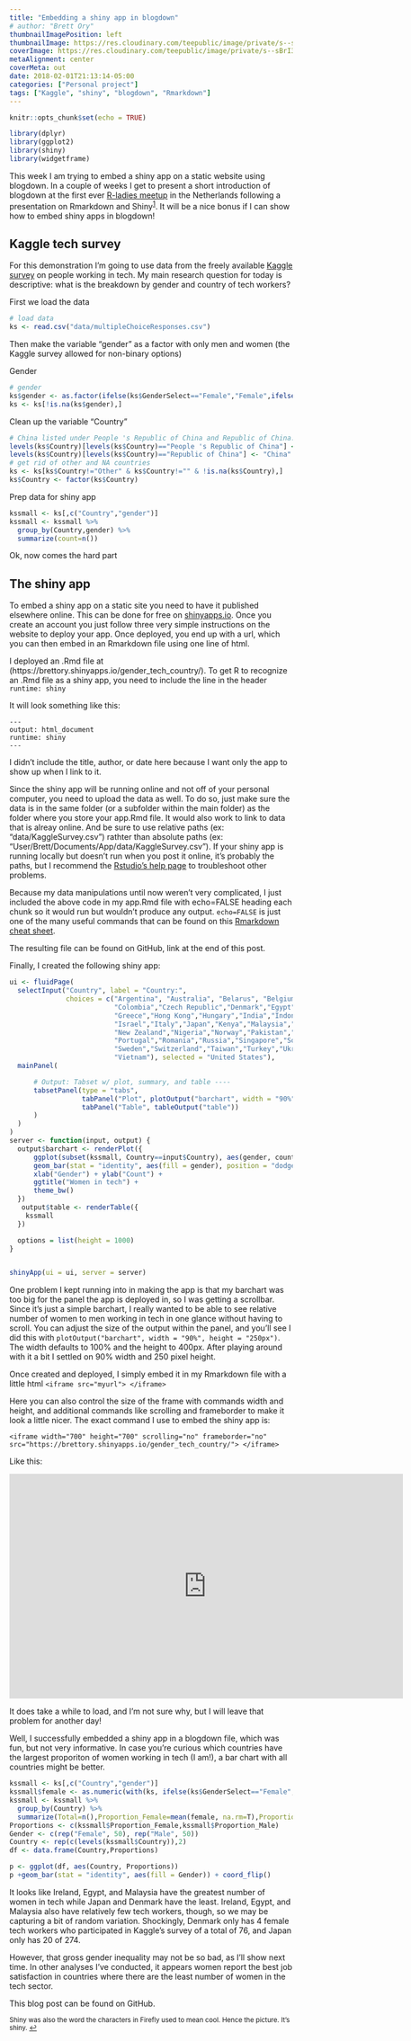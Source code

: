 ```yaml
---
title: "Embedding a shiny app in blogdown"
# author: "Brett Ory"
thumbnailImagePosition: left
thumbnailImage: https://res.cloudinary.com/teepublic/image/private/s--sBrI3e_I--/t_Preview/b_rgb:42332c,c_limit,f_jpg,h_630,q_90,w_630/v1497999616/production/designs/1682044_1.jpg
coverImage: https://res.cloudinary.com/teepublic/image/private/s--sBrI3e_I--/t_Preview/b_rgb:42332c,c_limit,f_jpg,h_630,q_90,w_630/v1497999616/production/designs/1682044_1.jpg
metaAlignment: center
coverMeta: out
date: 2018-02-01T21:13:14-05:00
categories: ["Personal project"]
tags: ["Kaggle", "shiny", "blogdown", "Rmarkdown"]
---
```


```r
knitr::opts_chunk$set(echo = TRUE)

library(dplyr)
library(ggplot2)
library(shiny)
library(widgetframe)
```

This week I am trying to embed a shiny app on a static website using blogdown. In a couple of weeks I get to present a short introduction of blogdown at the first ever [R-ladies meetup](https://www.meetup.com/rladies-rotterdam/events/246776180/) in the Netherlands following a presentation on Rmarkdown and Shiny<sup><a href="#fn1" id="ref1">1</a></sup>. It will be a nice bonus if I can show how to embed shiny apps in blogdown! 

## Kaggle tech survey

For this demonstration I'm going to use data from the freely available [Kaggle survey](https://www.kaggle.com/kaggle/kaggle-survey-2017) on people working in tech. My main research question for today is descriptive: what is the breakdown by gender and country of tech workers?

First we load the data
```r
# load data
ks <- read.csv("data/multipleChoiceResponses.csv")
```


Then make the variable "gender" as a factor with only men and women (the Kaggle survey allowed for non-binary options)

Gender
```r
# gender
ks$gender <- as.factor(ifelse(ks$GenderSelect=="Female","Female",ifelse(ks$GenderSelect=="Male","Male",NA)))
ks <- ks[!is.na(ks$gender),]
```

Clean up the variable "Country"
```r
# China listed under People 's Republic of China and Republic of China. 
levels(ks$Country)[levels(ks$Country)=="People 's Republic of China"] <- "China"
levels(ks$Country)[levels(ks$Country)=="Republic of China"] <- "China"
# get rid of other and NA countries
ks <- ks[ks$Country!="Other" & ks$Country!="" & !is.na(ks$Country),]
ks$Country <- factor(ks$Country)


```

Prep data for shiny app
```r
kssmall <- ks[,c("Country","gender")]
kssmall <- kssmall %>%
  group_by(Country,gender) %>%
  summarize(count=n())

```


Ok, now comes the hard part

## The shiny app

To embed a shiny app on a static site you need to have it published elsewhere online. This can be done for free on [shinyapps.io](https://www.shinyapps.io/). Once you create an account you just follow three very simple instructions on the website to deploy your app. Once deployed, you end up with a url, which you can then embed in an Rmarkdown file using one line of html.  



I deployed an .Rmd file at (https://brettory.shinyapps.io/gender_tech_country/). To get R to recognize an .Rmd file as a shiny app, you need to include the line in the header `runtime: shiny`

It will look something like this: 

```
---
output: html_document
runtime: shiny
---
```

I didn't include the title, author, or date here because I want only the app to show up when I link to it. 

Since the shiny app will be running online and not off of your personal computer, you need to upload the data as well. To do so, just make sure the data is in the same folder (or a subfolder within the main folder) as the folder where you store your app.Rmd file. It would also work to link to data that is alreay online. And be sure to use relative paths (ex: "data/KaggleSurvey.csv") rathter than absolute paths (ex: "User/Brett/Documents/App/data/KaggleSurvey.csv"). If your shiny app is running locally but doesn't run when you post it online, it's probably the paths, but I recommend the [Rstudio's help page](https://support.rstudio.com/hc/en-us/articles/231249288-Why-does-my-app-work-locally-but-not-on-my-Shiny-Server-) to troubleshoot other problems. 

Because my data manipulations until now weren't very complicated, I just included the above code in my app.Rmd file with echo=FALSE heading each chunk so it would run but wouldn't produce any output. `echo=FALSE` is just one of the many useful commands that can be found on this [Rmarkdown cheat sheet](https://www.rstudio.com/wp-content/uploads/2016/03/rmarkdown-cheatsheet-2.0.pdf).

The resulting file can be found on GitHub, link at the end of this post. 

Finally, I created the following shiny app:

```r
ui <- fluidPage(
  selectInput("Country", label = "Country:",
              choices = c("Argentina", "Australia", "Belarus", "Belgium","Brazil","Canada","Chile",
                          "Colombia","Czech Republic","Denmark","Egypt","Finland","France","Germany",      
                          "Greece","Hong Kong","Hungary","India","Indonesia","Iran","Ireland" ,      
                          "Israel","Italy","Japan","Kenya","Malaysia","Mexico","Netherlands" ,  
                          "New Zealand","Nigeria","Norway","Pakistan","China","Philippines","Poland"   ,     
                          "Portugal","Romania","Russia","Singapore","South Africa" ,"South Korea","Spain"  ,       
                          "Sweden","Switzerland","Taiwan","Turkey","Ukraine","United Kingdom", "United States",
                          "Vietnam"), selected = "United States"),
  mainPanel(

      # Output: Tabset w/ plot, summary, and table ----
      tabsetPanel(type = "tabs",
                  tabPanel("Plot", plotOutput("barchart", width = "90%", height = "250px")),
                  tabPanel("Table", tableOutput("table"))
      )
  )
)
server <- function(input, output) {
  output$barchart <- renderPlot({
      ggplot(subset(kssmall, Country==input$Country), aes(gender, count)) +
      geom_bar(stat = "identity", aes(fill = gender), position = "dodge") +
      xlab("Gender") + ylab("Count") +
      ggtitle("Women in tech") + 
      theme_bw()
  })
   output$table <- renderTable({
    kssmall
  })

  options = list(height = 1000)  
}


shinyApp(ui = ui, server = server)
```

One problem I kept running into in making the app is that my barchart was too big for the panel the app is deployed in, so I was getting a scrollbar. Since it's just a simple barchart, I really wanted to be able to see relative number of women to men working in tech in one glance without having to scroll. You can adjust the size of the output within the panel, and you'll see I did this with `plotOutput("barchart", width = "90%", height = "250px")`. The width defaults to 100% and the height to 400px. After playing around with it a bit I settled on 90% width and 250 pixel height.  

Once created and deployed, I simply embed it in my Rmarkdown file with a little html `<iframe src="myurl"> </iframe>` 

Here you can also control the size of the frame with commands width and height, and additional commands like scrolling and frameborder to make it look a little nicer. The exact command I use to embed the shiny app is:

```
<iframe width="700" height="700" scrolling="no" frameborder="no"  src="https://brettory.shinyapps.io/gender_tech_country/"> </iframe>
```


Like this:

<iframe width="700" height="400" scrolling="no" frameborder="no"  src="https://brettory.shinyapps.io/gender_tech_country/"> </iframe> It does take a while to load, and I'm not sure why, but I will leave that problem for another day! 

Well, I successfully embedded a shiny app in a blogdown file, which was fun, but not very informative. In case you're curious which countries have the largest proporiton of women working in tech (I am!), a bar chart with all countries might be better. 
```r
kssmall <- ks[,c("Country","gender")]
kssmall$female <- as.numeric(with(ks, ifelse(ks$GenderSelect=="Female",1,ifelse(ks$GenderSelect=="Male",0,NA))))
kssmall <- kssmall %>%
  group_by(Country) %>%
  summarize(Total=n(),Proportion_Female=mean(female, na.rm=T),Proportion_Male=1-mean(female, na.rm=T))
Proportions <- c(kssmall$Proportion_Female,kssmall$Proportion_Male)
Gender <- c(rep("Female", 50), rep("Male", 50))
Country <- rep(c(levels(kssmall$Country)),2)
df <- data.frame(Country,Proportions)

p <- ggplot(df, aes(Country, Proportions))
p +geom_bar(stat = "identity", aes(fill = Gender)) + coord_flip()
```


It looks like Ireland, Egypt, and Malaysia have the greatest number of women in tech while Japan and Denmark have the least. Ireland, Egypt, and Malaysia also have relatively few tech workers, though, so we may be capturing a bit of random variation. Shockingly, Denmark only has 4 female tech workers who participated in Kaggle's survey of a total of 76, and Japan only has 20 of 274. 


However, that gross gender inequality may not be so bad, as I'll show next time. In other analyses I've conducted, it appears women report the best job satisfaction in countries where there are the least number of women in the tech sector. 


This blog post can be found on GitHub.


<sup id="fn1">Shiny was also the word the characters in Firefly used to mean cool. Hence the picture. It's shiny.  <a href="#ref1" title="Jump back to footnote 1 in the text.">↩</a></sup> 
